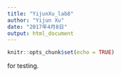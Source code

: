 ```yaml
---
title: "YijunXu_lab8"
author: "Yijun Xu"
date: "2017年4月8日"
output: html_document
---
```


```r
knitr::opts_chunk$set(echo = TRUE)
```
for testing.
